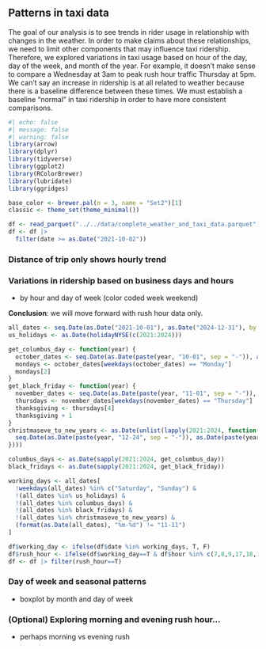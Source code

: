 ## Patterns in taxi data

The goal of our analysis is to see trends in rider usage in relationship with changes in the weather. In order to make claims about these relationships, we need to limit other components that may influence taxi ridership. Therefore, we explored variations in taxi usage based on hour of the day, day of the week, and month of the year. For example, it doesn't make sense to compare a Wednesday at 3am to peak rush hour traffic Thursday at 5pm. We can't say an increase in ridership is at all related to weather because there is a baseline difference between these times. We must establish a baseline "normal" in taxi ridership in order to have more consistent comparisons. 

```r
#| echo: false
#| message: false
#| warning: false
library(arrow)
library(dplyr)
library(tidyverse)
library(ggplot2)
library(RColorBrewer)
library(lubridate)
library(ggridges)

base_color <- brewer.pal(n = 3, name = "Set2")[1]
classic <- theme_set(theme_minimal())

df <- read_parquet("../../data/complete_weather_and_taxi_data.parquet")
df <- df |> 
  filter(date >= as.Date("2021-10-02"))
```

### Distance of trip only shows hourly trend 

### Variations in ridership based on business days and hours

- by hour and day of week (color coded week weekend)

**Conclusion**: we will move forward with rush hour data only. 

```r

all_dates <- seq.Date(as.Date("2021-10-01"), as.Date("2024-12-31"), by = "day")
us_holidays <- as.Date(holidayNYSE(c(2021:2024)))

get_columbus_day <- function(year) {
  october_dates <- seq.Date(as.Date(paste(year, "10-01", sep = "-")), as.Date(paste(year, "10-31", sep = "-")), by = "day")
  mondays <- october_dates[weekdays(october_dates) == "Monday"]
  mondays[2]
}
get_black_friday <- function(year) {
  november_dates <- seq.Date(as.Date(paste(year, "11-01", sep = "-")), as.Date(paste(year, "11-30", sep = "-")), by = "day")
  thursdays <- november_dates[weekdays(november_dates) == "Thursday"]
  thanksgiving <- thursdays[4] 
  thanksgiving + 1 
}
christmaseve_to_new_years <- as.Date(unlist(lapply(2021:2024, function(year) {
  seq.Date(as.Date(paste(year, "12-24", sep = "-")), as.Date(paste(year, "12-31", sep = "-")), by = "day")
})))

columbus_days <- as.Date(sapply(2021:2024, get_columbus_day))
black_fridays <- as.Date(sapply(2021:2024, get_black_friday))

working_days <- all_dates[
  !weekdays(all_dates) %in% c("Saturday", "Sunday") & 
  !(all_dates %in% us_holidays) & 
  !(all_dates %in% columbus_days) & 
  !(all_dates %in% black_fridays) & 
  !(all_dates %in% christmaseve_to_new_years) & 
  (format(as.Date(all_dates), "%m-%d") != "11-11")
]

df$working_day <- ifelse(df$date %in% working_days, T, F)
df$rush_hour <- ifelse(df$working_day==T & df$hour %in% c(7,8,9,17,18,19), T, F)
df <- df |> filter(rush_hour==T)
```

### Day of week and seasonal patterns

- boxplot by month and day of week

### (Optional) Exploring morning and evening rush hour... 

- perhaps morning vs evening rush
